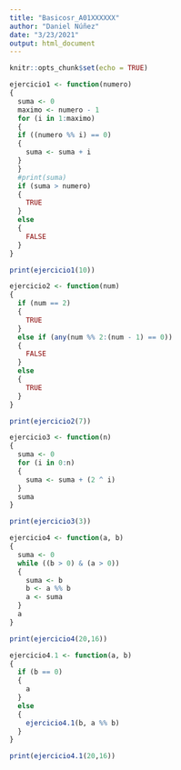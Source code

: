 ---
title: "Basicosr_A01XXXXXX"
author: "Daniel Núñez"
date: "3/23/2021"
output: html_document
---

```{r setup, include=FALSE}
knitr::opts_chunk$set(echo = TRUE)
```

```{r}
ejercicio1 <- function(numero)
{
  suma <- 0
  maximo <- numero - 1
  for (i in 1:maximo)
  {
  if ((numero %% i) == 0)
  {
    suma <- suma + i
  }
  }
  #print(suma)
  if (suma > numero)
  {
    TRUE
  }
  else
  {
    FALSE
  }
}

print(ejercicio1(10))
```

```{r}
ejercicio2 <- function(num)
{
  if (num == 2) 
  {
    TRUE 
  } 
  else if (any(num %% 2:(num - 1) == 0))
  {
    FALSE
  } 
  else 
  {
    TRUE 
  }
}

print(ejercicio2(7))
```

```{r}
ejercicio3 <- function(n)
{
  suma <- 0
  for (i in 0:n)
  {
    suma <- suma + (2 ^ i)
  }
  suma
}

print(ejercicio3(3))
```

```{r}
ejercicio4 <- function(a, b)
{
  suma <- 0
  while ((b > 0) & (a > 0)) 
  {
    suma <- b
    b <- a %% b
    a <- suma
  }
  a
}

print(ejercicio4(20,16))
```

```{r}
ejercicio4.1 <- function(a, b)
{
  if (b == 0)
  {
    a
  }
  else
  {
    ejercicio4.1(b, a %% b)
  }
}

print(ejercicio4.1(20,16))
```


